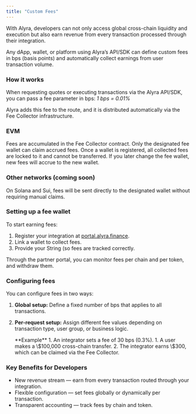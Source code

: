 ```yaml
---
title: "Custom Fees"
---
```


With Alyra, developers can not only access global cross-chain liquidity and execution but also earn revenue from every transaction processed through their integration.

Any dApp, wallet, or platform using Alyra’s API/SDK can define custom fees in bps (basis points) and automatically collect earnings from user transaction volume.

### How it works

When requesting quotes or executing transactions via the Alyra API/SDK, you can pass a fee parameter in bps: _1 bps = 0.01%_

<Tooltip tip="">Alyra adds this fee to the route, and it is distributed automatically via the Fee Collector infrastructure.</Tooltip>

### EVM

Fees are accumulated in the Fee Collector contract. Only the designated fee wallet can claim accrued fees. Once a wallet is registered, all collected fees are locked to it and cannot be transferred. If you later change the fee wallet, new fees will accrue to the new wallet.

### Other networks (coming soon)

On Solana and Sui, fees will be sent directly to the designated wallet without requiring manual claims.

### Setting up a fee wallet

To start earning fees:

1. Register your integration at [portal.alyra.finance](http://developers.alyra.finance).
2. Link a wallet to collect fees.
3. Provide your String (so fees are tracked correctly.

Through the partner portal, you can monitor fees per chain and per token, and withdraw them.

### Configuring fees

You can configure fees in two ways:

1. **Global setup:** Define a fixed number of bps that applies to all transactions.
2. **Per-request setup:** Assign different fee values depending on transaction type, user group, or business logic.

   <Note>
     **Example**
     1. An integrator sets a fee of 30 bps (0.3%).
     1. A user makes a \$100,000 cross-chain transfer.
     2. The integrator earns \$300, which can be claimed via the Fee Collector.
   </Note>

### Key Benefits for Developers

- New revenue stream — earn from every transaction routed through your integration.
- Flexible configuration — set fees globally or dynamically per transaction.
- Transparent accounting — track fees by chain and token.